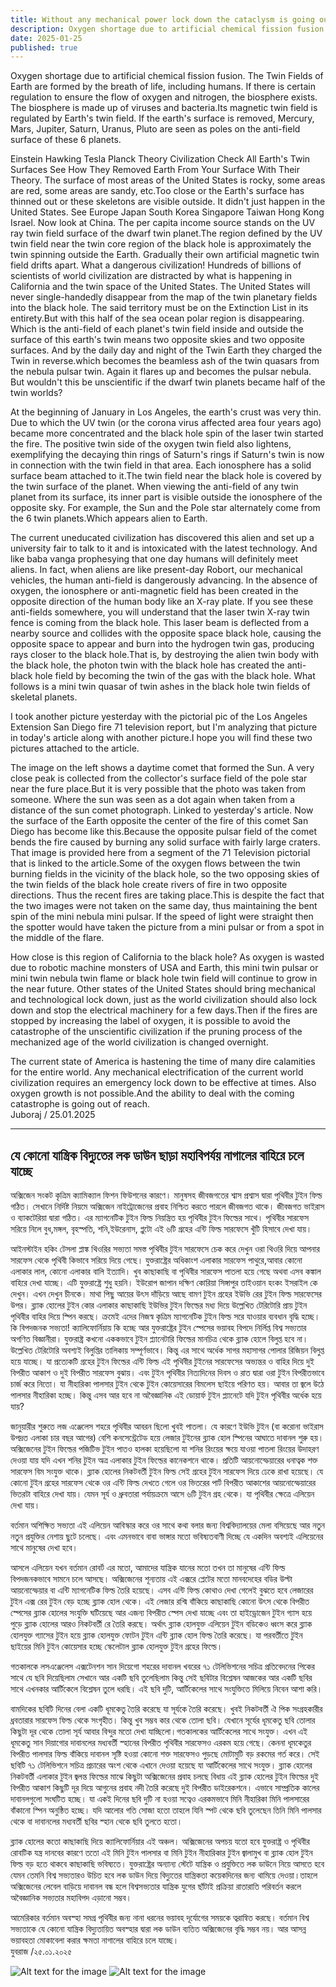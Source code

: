 ```yaml
---
title: Without any mechanical power lock down the cataclysm is going out of reach
description: Oxygen shortage due to artificial chemical fission fusion. The Twin Fields of Earth are formed by the breath of life, including humans. If there is certain regulation to ensure the flow of oxygen and nitrogen, the biosphere exists.
date: 2025-01-25
published: true
---
```


Oxygen shortage due to artificial chemical fission fusion. The Twin Fields of Earth are formed by the breath of life, including humans. If there is certain regulation to ensure the flow of oxygen and nitrogen, the biosphere exists. The biosphere is made up of viruses and bacteria.Its magnetic twin field is regulated by Earth's twin field. If the earth's surface is removed, Mercury, Mars, Jupiter, Saturn, Uranus, Pluto are seen as poles on the anti-field surface of these 6 planets.

Einstein Hawking Tesla Planck Theory Civilization Check All Earth's Twin Surfaces See How They Removed Earth From Your Surface With Their Theory. The surface of most areas of the United States is rocky, some areas are red, some areas are sandy, etc.Too close or the Earth's surface has thinned out or these skeletons are visible outside. It didn't just happen in the United States. See Europe Japan South Korea Singapore Taiwan Hong Kong Israel. Now look at China. The per capita income source stands on the UV ray twin field surface of the dwarf twin planet.The region defined by the UV twin field near the twin core region of the black hole is approximately the twin spinning outside the Earth. Gradually their own artificial magnetic twin field drifts apart.
What a dangerous civilization! Hundreds of billions of scientists of world civilization are distracted by what is happening in California and the twin space of the United States. The United States will never single-handedly disappear from the map of the twin planetary fields into the black hole. The said territory must be on the Extinction List in its entirety.But with this half of the sea ocean polar region is disappearing. Which is the anti-field of each planet's twin field inside and outside the surface of this earth's twin means two opposite skies and two opposite surfaces. And by the daily day and night of the Twin Earth they charged the Twin in reverse.which becomes the beamless ash of the twin quasars from the nebula pulsar twin. Again it flares up and becomes the pulsar nebula. But wouldn't this be unscientific if the dwarf twin planets became half of the twin worlds?

At the beginning of January in Los Angeles, the earth's crust was very thin. Due to which the UV twin (or the corona virus affected area four years ago) became more concentrated and the black hole spin of the laser twin started the fire.
The positive twin side of the oxygen twin field also lightens, exemplifying the decaying thin rings of Saturn's rings if Saturn's twin is now in connection with the twin field in that area. Each ionosphere has a solid surface beam attached to it.The twin field near the black hole is covered by the twin surface of the planet. When viewing the anti-field of any twin planet from its surface, its inner part is visible outside the ionosphere of the opposite sky. For example, the Sun and the Pole star alternately come from the 6 twin planets.Which appears alien to Earth. 

The current uneducated civilization has discovered this alien and set up a university fair to talk to it and is intoxicated with the latest technology. And like baba vanga prophesying that one day humans will definitely meet aliens.
In fact, when aliens are like present-day Robort, our mechanical vehicles, the human anti-field is dangerously advancing. In the absence of oxygen, the ionosphere or anti-magnetic field has been created in the opposite direction of the human body like an X-ray plate. If you see these anti-fields somewhere, you will understand that the laser twin X-ray twin fence is coming from the black hole. This laser beam is deflected from a nearby source and collides with the opposite space black hole, causing the opposite space to appear and burn into the hydrogen twin gas, producing rays closer to the black hole.That is, by destroying the alien twin body with the black hole, the photon twin with the black hole has created the anti-black hole field by becoming the twin of the gas with the black hole. What follows is a mini twin quasar of twin ashes in the black hole  twin fields of skeletal planets.

I took another picture yesterday with the pictorial pic of the Los Angeles Extension San Diego fire 71 television report, but I'm analyzing that picture in today's article along with another picture.I hope you will find these two pictures attached to the article.  

The image on the left shows a daytime comet that formed the Sun. A very close peak is collected from the collector's surface field of the pole star near the fure place.But it is very possible that the photo was taken from someone. Where the sun was seen as a dot again when taken from a distance of the sun comet photograph. Linked to yesterday's article. Now the surface of the Earth opposite the center of the fire of this comet San Diego has become like this.Because the opposite pulsar field of the comet bends the fire caused by burning any solid surface with fairly large craters. That image is provided here from a segment of the 71 Television pictorial that is linked to the article.Some of the oxygen flows between the twin burning fields in the vicinity of the black hole, so the two opposing skies of the twin fields of the black hole create rivers of fire in two opposite directions. Thus the recent fires are taking place.This is despite the fact that the two images were not taken on the same day, thus maintaining the bent spin of the mini nebula mini pulsar. If the speed of light were straight then the spotter would have taken the picture from a mini pulsar or from a spot in the middle of the flare.

How close is this region of California to the black hole?  As oxygen is wasted due to robotic machine monsters of USA and Earth, this mini twin pulsar or mini twin nebula twin flame or black hole twin field will continue to grow in the near future.
Other states of the United States should bring mechanical and technological lock down, just as the world civilization should also lock down and stop the electrical machinery for a few days.Then if the fires are stopped by increasing the label of oxygen, it is possible to avoid the catastrophe of the unscientific civilization if the pruning process of the mechanized age of the world civilization is changed overnight. 

The current state of America is hastening the time of many dire calamities for the entire world.  Any mechanical electrification of the current world civilization requires an emergency lock down to be effective at times. Also oxygen growth is not possible.And the ability to deal with the coming catastrophe is going out of reach.  
 Juboraj / 25.01.2025

---

## যে কোনো যান্ত্রিক বিদ‍্যুতের লক ডাউন ছাড়া মহাবিপর্যয় নাগালের বাহিরে চলে যাচ্ছে

অক্সিজেন সংকট কৃত্রিম ক‍্যামিক‍্যাল ফিশন ফিউশনের কারণে। মানুষসহ জীবজগতের শ্বাস প্রশ্বাস দ্বারা পৃথিবীর টুইন ফিল্ড গঠিত। সেখানে নির্দিষ্ট নিয়মে অক্সিজেন নাইট্রোজেনের প্রবাহ নিশ্চিত করতে পারলে জীবজগত থাকে। জীবজগত ভাইরাস ও ব‍্যাকটেরিয়া দ্বারা গঠিত। এর ম‍্যাগনেটিক টুইন ফিল্ড নিয়ন্ত্রিত হয় পৃথিবীর টুইন ফিল্ডের সাথে। পৃথিবীর সারফেস সরিয়ে নিলে বুধ,মঙ্গল, বৃহস্পতি, শনি,ইউরেনাস, প্লুটো এই ৬টি গ্রহের এন্টি ফিল্ড সারফেসে খুঁটি হিসাবে  দেখা যায়। 

আইনস্টাইন হকিং টেসলা প্লাঙ্ক থিওরির সভ‍্যতা সমস্ত পৃথিবীর টুইন  সারফেসে চেক করে দেখুন ওরা থিওরি দিয়ে আপনার সারফেস থেকে পৃথিবী কিভাবে সরিয়ে দিয়ে গেছে। যুক্তরাষ্ট্রের অধিকাংশ এলাকার সারফেস পাথুরে,আবার কোনো এলাকার লাল, কোনো এলাকার বালি ইত‍্যাদি।  খুব কাছাকাছি বা পৃথিবীর সারফেস পাতলা হয়ে গেছে অথবা এসব কঙ্কাল বাহিরে দেখা যাচ্ছে। এটি যুক্তরাষ্ট্রে শুধু হয়নি। ইউরোপ জাপান দক্ষিণ কোরিয়া সিঙ্গাপুর তাইওয়ান হংকং ইসরাইল কে দেখুন। এখন দেখুন চীনকে। মাথা পিছু আয়ের উৎস দাঁড়িয়ে আছে বামণ টুইন গ্রহের ইউভি রের টুইন ফিল্ড সারফেসের উপর। ব্ল‍্যাক হোলের টুইন কোর এলাকার কাছাকাছি ইউভির টুইন ফিল্ডের মধ‍্য দিয়ে উল্লেখিত টেরিটোরি প্রায় টুইন পৃথিবীর বাহির দিয়ে স্পিন করছে। ক্রমেই এদের নিজস্ব কৃত্রিম  ম‍্যাগনেটিক টুইন ফিল্ড সরে যাওয়ার ব‍্যবধান বৃদ্ধি হচ্ছে। কি বিপদজনক সভ‍্যতা! ক‍্যালিফোর্নিয়ায় কি হচ্ছে আর যুক্তরাষ্ট্রের টুইন স্পেসের ভয়াবহ বিপদে নির্লিপ্ত বিশ্ব সভ‍্যতার অগণিত বিজ্ঞানীরা। যুক্তরাষ্ট্র কখনো এককভাবে টুইন প্ল‍্যানেটারি ফিল্ডের মানচিত্র থেকে ব্ল‍্যাক হোলে বিলুপ্ত হবে না। উল্লেখিত টেরিটোরি অবশ‍্যই বিলুপ্তির তালিকায় সম্পূর্ণভাবে। কিন্তু এর সাথে অর্ধেক সাগর মহাসাগর পোলার রিজিয়ন বিলুপ্ত হয়ে যাচ্ছে। যা প্রত‍্যেকটি গ্রহের  টুইন ফিল্ডের এন্টি ফিল্ড এই পৃথিবীর টুইনের সারফেসের অভ‍্যন্তর ও বাহির দিয়ে দুই বিপরীত আকাশ ও দুই বিপরীত সারফেস বুঝায়। এবং টুইন পৃথিবীর  নিত‍্যদিনের দিবস ও রাত দ্বারা ওরা টুইন বিপরীতভাবে চার্জ করে নিতো। যা নীহারিকা পালসার টুইন থেকে  টুইন কোয়েসারের বিমলেস ছাইয়ে পরিণত হয়। আবার তা জ্বলে উঠে পালসার নীহারিকা হচ্ছে। কিন্তু এসব আর হ‍বে না অবৈজ্ঞানিক এই ডোয়ার্ফ টুইন প্ল‍্যানেটে যদি টুইন পৃথিবীর অর্ধেক হয়ে যায়?

জানুয়ারীর শুরুতে লজ এঞ্জেলেস শহরে পৃথিবীর আবরন ছিলো খুবই পাতলা। যে কারণে ইউভি টুইন (বা করোনা ভাইরাস উপদ্রত এলাকা চার বছর আগের) বেশি কনসেন্ট্রেটেড হয়ে লেজার টুইনের ব্ল‍্যাক হোল স্পিনের আঘাতে  দাবানল শুরু হয়। অক্সিজেনের টুইন ফিল্ডের পজিটিভ টুইন পাতও হালকা হয়েছিলো যা শনির রিংয়ের ক্ষয়ে যাওয়া পাতলা রিংয়ের উদাহরণ দেওয়া যায় যদি এখন শনির টুইন অত্র এলাকার টুইন ফিল্ডের কানেকশনে থাকে। প্রতিটি আয়নোস্ফেয়ারের ধনাত্বক শক্ত সারফেস বিম সংযুক্ত থাকে। ব্ল‍্যাক হোলের নিকটবর্তী টুইন ফিল্ড সেই গ্রহের টুইন সারফেস দিয়ে ঢেকে রাখা হয়েছে। যে কোনো টুইন গ্রহের সারফেস থেকে ওর এন্টি ফিল্ড দেখতে গেলে ওর ভিতরের পার্ট  বিপরীত আকাশের আয়নোস্ফেয়ারের ভিতরটা বাহিরে দেখা যায়। যেমন সূর্য ও ধ্রুবতারা পর্যায়ক্রমে আসে ৬টি টুইন গ্রহ থেকে। যা পৃথিবীর ক্ষেত্রে এলিয়েন দেখা যায়। 

বর্তমান অশিক্ষিত সভ‍্যতা এই এলিয়েন আবিস্কার করে ওর সাথে কথা বলার জন‍্য বিশ্ববিদ্যালয়ের মেলা বসিয়েছে আর নতুন নতুন  প্রযুক্তির নেশায় ছুটে চলেছে। এবং এমনভাবে বাবা ভাঙ্গার মতো ভবিষ‍্যতবাণী দিচ্ছে যে একদিন অবশ‍্যই এলিয়েনের সাথে মানুষের দেখা হবে। 

আসলে এলিয়েন যখন বর্তমান রোবর্ট এর মতো, আমাদের যান্ত্রিক যানের মতো তখন তা মানুষের এন্টি ফিল্ড বিপদজনকভাবে  সামনে চলে আসছে। অক্সিজেনের শূন‍্যতায় এই এক্সরে প্লেটের মতো মানবদেহের বডির উল্টা আয়নোস্ফেয়ার বা এন্টি ম‍্যাগনেটিক ফিল্ড তৈরি হয়েছে। এসব এন্টি ফিল্ড কোথাও দেখা গেলেই বুঝতে হবে লেজারের টুইন এক্স রের টুইন বেড় হচ্ছে ব্ল‍‍্যাক হোল থেকে। এই লেজার রশ্মি বাঁকিয়ে কাছাকাছি কোনো উৎস থেকে বিপরীত স্পেসের ব্ল‍্যাক হোলের সংযুক্তি ঘটিয়েছে আর এজন‍্য বিপরীত স্পেস দেখা যাচ্ছে এবং তা হাইড্রোজেন টুইন গ‍্যাস হয়ে পুড়ে ব্ল‍্যাক হোলের আরও নিকটবর্তী রে তৈরি করছে। অর্থাৎ ব্ল‍্যাক হোলযুক্ত এলিয়েন টুইন বডিকেও ধ্বংস করে ব্ল‍্যাক হোলযুক্ত গ‍্যাসের টুইন হয়ে ব্ল‍্যাক হোলযুক্ত ফোটন টুইন এন্টি ব্ল‍্যাক হোল ফিল্ড তৈরি করেছে। যা পরবর্তীতে টুইন ছাইয়ের মিনি টুইন কোয়েসার হচ্ছে স্কেলেটাল ব্ল‍্যাক হোলযুক্ত টুইন গ্রহের ফিল্ডে।

গতকালকে লসএঞ্জেলেস এক্সটেনশন সান দিয়েগো শহরের  দাবানল খবরের ৭১ টেলিভিশনের সচিত্র প্রতিবেদনের পিকের সাথে যে ছবি দিয়েছিলাম সেখানে আর একটি ছবি তুলেছিলাম কিন্তু সেই ছবিটার বিশ্লেষন আজকের আর একটি ছবির সাথে এখনকার আর্টিকেলে বিশ্লেষন তুলে ধরছি। এই ছবি দুটি, আর্টিকেলের সাথে সংযুক্তিতে মিলিয়ে নিবেন আশা করি।  

বামদিকের ছবিটি দিনের বেলা একটি ধূমকেতু তৈরি করেছে যা সূর্যকে তৈরি করেছে। খুবই নিকটবর্তী ঐ পিক সংগ্রহকারীর ধ্রবতারার সারফেস ফিল্ড থেকে সংগৃহীত। কিন্তু খুব সম্ভব কার থেকে তোলা ছবি। যেখানে সূর্যের ধূমকেতু ছবি তোলার কিছুটা দূর থেকে তোলা সূর্য আবার বিন্দুর মতো দেখা যাচ্ছিলো।গতকালকের আর্টিকেলের সাথে সংযুক্ত। এখন এই ধূমকেতু সান দিয়াগোর দাবানলের মধ‍্যবর্তী স্হানের বিপরীত পৃথিবীর সারফেসও  এরকম হয়ে গেছে। কেননা ধূমকেতুর বিপরীত পালসার  ফিল্ড বাঁকিয়ে দাবানল সৃষ্টি হওয়া কোনো শক্ত সারফেসও পুড়ছে  মোটামুটি বড় রকমের গর্ত করে। সেই ছবিটি ৭১ টেলিভিশনে সচিত্র  প্রচারের অংশ থেকে এখানে দেওয়া হয়েছে যা আর্টিকেলের সাথে সংযুক্ত। ব্ল‍্যাক হোলের নিকটবর্তী এলাকার টুইন জ্বলন্ত ফিল্ডের মাঝে কিছুটা অক্সিজেনের প্রবাহ চলছে বিধায় এই ব্ল‍্যাক হোলের টুইন ফিল্ডের দুই বিপরীত আকাশ কিছুটি দূর দিয়ে  আগুনের প্রবাহ নদী তৈরি করেছে দুই বিপরীত ডাইরেকশনে। এভাবে সাম্প্রতিক কালের দাবানলগুলো সংঘটিত হচ্ছে। 
যা একই দিনের ছবি দুটি না হওয়া সত্বেও এরকমভাবে মিনি নীহারিকা মিনি পালসারের বাঁকানো স্পিন অনুষ্ঠিত হচ্ছে। যদি আলোর গতি সোজা হতো তাহলে যিনি স্পট থেকে ছবি তুলেছেন তিনি মিনি পালসার থেকে বা দাবানলের মধ‍্যবর্তী ছবির স্হান থেকে ছবি তুলতে হতো। 

ব্ল‍্যাক হোলের কতো কাছাকাছি দিয়ে ক‍্যালিফোর্নিয়ার এই অঞ্চল।  অক্সিজেনের অপচয় যতো হবে যুক্তরাষ্ট্র ও পৃথিবীর রোবটিক যন্ত্র দানবের কারণে ততো এই মিনি টুইন পালসার বা মিনি টুইন নীহারিকার টুইন জ্বালামুখ বা ব্ল‍্যাক হোল টুইন ফিল্ড বড় হতে থাকবে কাছাকাছি  ভবিষ‍্যতে।  যুক্তরাষ্ট্রের অন‍্যান‍্য স্টেটে যান্ত্রিক ও প্রযুক্তিতে লক ডাউনে নিয়ে আসতে হবে যেমন তেমনি বিশ্ব সভ‍্যতারও উচিত হবে লক ডাউন দিয়ে বিদ‍্যুতের যান্ত্রিকতা কয়েকদিনের জন‍্য থামিয়ে দেওয়া।তাহলে অক্সিজেনের লেবেল বাড়িয়ে দাবানল বন্ধ হলে বিশ্বসভ‍্যতার যান্ত্রিক যুগের ছাঁটাই প্রক্রিয়া রাতারাতি পরিবর্তন করলে অবৈজ্ঞানিক  সভ‍্যতার মহাবিপদ এড়ানো সম্ভব। 

আমেরিকার বর্তমান অবস্হা সমগ্র পৃথিবীর জন‍্য নানা ধরনের ভয়াবহ দূর্যোগের সময়কে ত্বরান্বিত করছে।   বর্তমান বিশ্ব  সভ‍্যতাকে যে কোনো যান্ত্রিক বিদ‍্যুতায়িত অবস্হার দ্বারা লক ডাউন ব‍্যতিত অক্সিজেনের বৃদ্ধি সম্ভব নয়। আর আসন্ন ভয়াবহতা মোকাবেলা করার ক্ষমতা নাগালের বাহিরে চলে যাচ্ছে।  
 যুবরাজ /২৫.০১.২০২৫

![Alt text for the image](https://github.com/arifalmas/Rakim-University/blob/main/public/25-1-25.jpg?raw=true)
![Alt text for the image](https://github.com/arifalmas/Rakim-University/blob/main/public/25-1-25-2.jpg?raw=true)


